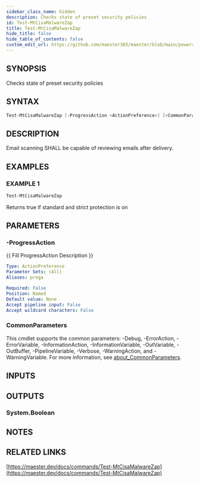 ```yaml
---
sidebar_class_name: hidden
description: Checks state of preset security policies
id: Test-MtCisaMalwareZap
title: Test-MtCisaMalwareZap
hide_title: false
hide_table_of_contents: false
custom_edit_url: https://github.com/maester365/maester/blob/main/powershell/public/Test-MtCisaMalwareZap.ps1
---
```


## SYNOPSIS

Checks state of preset security policies

## SYNTAX

```powershell
Test-MtCisaMalwareZap [-ProgressAction <ActionPreference>] [<CommonParameters>]
```

## DESCRIPTION

Email scanning SHALL be capable of reviewing emails after delivery.

## EXAMPLES

### EXAMPLE 1

```powershell
Test-MtCisaMalwareZap
```

Returns true if standard and strict protection is on

## PARAMETERS

### -ProgressAction

\{\{ Fill ProgressAction Description \}\}

```yaml
Type: ActionPreference
Parameter Sets: (All)
Aliases: proga

Required: False
Position: Named
Default value: None
Accept pipeline input: False
Accept wildcard characters: False
```

### CommonParameters

This cmdlet supports the common parameters: -Debug, -ErrorAction, -ErrorVariable, -InformationAction, -InformationVariable, -OutVariable, -OutBuffer, -PipelineVariable, -Verbose, -WarningAction, and -WarningVariable. For more information, see [about_CommonParameters](http://go.microsoft.com/fwlink/?LinkID=113216).

## INPUTS

## OUTPUTS

### System.Boolean

## NOTES

## RELATED LINKS

[https://maester.dev/docs/commands/Test-MtCisaMalwareZap](https://maester.dev/docs/commands/Test-MtCisaMalwareZap)
